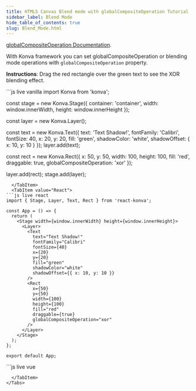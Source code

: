 ---
title: HTML5 Canvas Blend mode with globalCompositeOperation Tutorial
sidebar_label: Blend Mode
hide_table_of_contents: true
slug: Blend_Mode.html
---

[globalCompositeOperation Documentation](https://developer.mozilla.org/en-US/docs/Web/API/CanvasRenderingContext2D/globalCompositeOperation).

With Konva framework you can set globalCompositeOperation or blending mode operations with `globalCompositeOperation` property.

**Instructions**: Drag the red rectangle over the green text to see the XOR blending effect.


<Tabs>
  <TabItem value="Vanilla" default>
```js live vanilla
import Konva from 'konva';

const stage = new Konva.Stage({
  container: 'container',
  width: window.innerWidth,
  height: window.innerHeight
});

const layer = new Konva.Layer();

const text = new Konva.Text({
  text: 'Text Shadow!',
  fontFamily: 'Calibri',
  fontSize: 40,
  x: 20,
  y: 20,
  fill: 'green',
  shadowColor: 'white',
  shadowOffset: { x: 10, y: 10 }
});
layer.add(text);

const rect = new Konva.Rect({
  x: 50,
  y: 50,
  width: 100,
  height: 100,
  fill: 'red',
  draggable: true,
  globalCompositeOperation: 'xor'
});

layer.add(rect);
stage.add(layer);
```
  </TabItem>
  <TabItem value="React">
```js live react
import { Stage, Layer, Text, Rect } from 'react-konva';

const App = () => {
  return (
    <Stage width={window.innerWidth} height={window.innerHeight}>
      <Layer>
        <Text
          text="Text Shadow!"
          fontFamily="Calibri"
          fontSize={40}
          x={20}
          y={20}
          fill="green"
          shadowColor="white"
          shadowOffset={{ x: 10, y: 10 }}
        />
        <Rect
          x={50}
          y={50}
          width={100}
          height={100}
          fill="red"
          draggable={true}
          globalCompositeOperation="xor"
        />
      </Layer>
    </Stage>
  );
};

export default App;
```
  </TabItem>
  <TabItem value="Vue">
```js live vue
<template>
  <v-stage :config="stageSize">
    <v-layer>
      <v-text :config="textConfig" />
      <v-rect :config="rectConfig" />
    </v-layer>
  </v-stage>
</template>

<script setup>
const stageSize = {
  width: window.innerWidth,
  height: window.innerHeight
};

const textConfig = {
  text: 'Text Shadow!',
  fontFamily: 'Calibri',
  fontSize: 40,
  x: 20,
  y: 20,
  fill: 'green',
  shadowColor: 'white',
  shadowOffset: { x: 10, y: 10 }
};

const rectConfig = {
  x: 50,
  y: 50,
  width: 100,
  height: 100,
  fill: 'red',
  draggable: true,
  globalCompositeOperation: 'xor'
};
</script>
```
  </TabItem>
</Tabs>